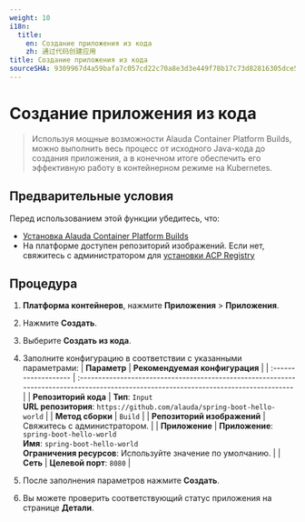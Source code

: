 ```yaml
---
weight: 10
i18n:
  title:
    en: Создание приложения из кода
    zh: 通过代码创建应用
title: Создание приложения из кода
sourceSHA: 9309967d4a59bafa7c057cd22c70a8e3d3e449f78b17c73d82816305dce5c593
---
```


# Создание приложения из кода

> Используя мощные возможности Alauda Container Platform Builds, можно выполнить весь процесс от исходного Java-кода до создания приложения, а в конечном итоге обеспечить его эффективную работу в контейнерном режиме на Kubernetes.

## Предварительные условия

Перед использованием этой функции убедитесь, что:

- [Установка Alauda Container Platform Builds](../install_builds/install_builds_operator.mdx)
- На платформе доступен репозиторий изображений. Если нет, свяжитесь с администратором для [установки ACP Registry](/developer/registry/install_registry.mdx)

## Процедура

1. **Платформа контейнеров**, нажмите **Приложения** > **Приложения**.

2. Нажмите **Создать**.

3. Выберите **Создать из кода**.

4. Заполните конфигурацию в соответствии с указанными параметрами:
   | **Параметр**        | **Рекомендуемая конфигурация**                                                                                                          |
   | :------------------- | :------------------------------------------------------------------------------------------------------------------------------------- |
   | **Репозиторий кода** | **Тип**: `Input`<br /> **URL репозитория**: `https://github.com/alauda/spring-boot-hello-world`                                        |
   | **Метод сборки**     | `Build`                                                                                                                                |
   | **Репозиторий изображений** | Свяжитесь с администратором.                                                                                                             |
   | **Приложение**       | **Приложение**: `spring-boot-hello-world`<br /> **Имя**: `spring-boot-hello-world` <br />**Ограничения ресурсов**: Используйте значение по умолчанию. |
   | **Сеть**            | **Целевой порт**: `8080`                                                                                                                |

5. После заполнения параметров нажмите **Создать**.

6. Вы можете проверить соответствующий статус приложения на странице **Детали**.
